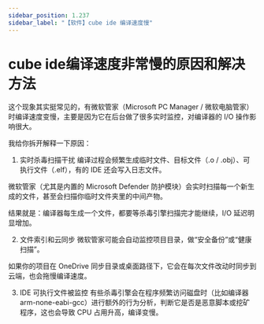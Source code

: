 ```yaml
---
sidebar_position: 1.237
sidebar_label: "【软件】cube ide 编译速度慢"
---
```


# cube ide编译速度非常慢的原因和解决方法

这个现象其实挺常见的，有微软管家（Microsoft PC Manager / 微软电脑管家）时编译速度变慢，主要是因为它在后台做了很多实时监控，对编译器的 I/O 操作影响很大。

我给你拆开解释一下原因：

1. 实时杀毒扫描干扰
编译过程会频繁生成临时文件、目标文件（.o / .obj）、可执行文件（.elf），有的 IDE 还会写入日志文件。

微软管家（尤其是内置的 Microsoft Defender 防护模块）会实时扫描每一个新生成的文件，甚至会扫描你临时文件夹里的中间产物。

结果就是：编译器每生成一个文件，都要等杀毒引擎扫描完才能继续，I/O 延迟明显增加。

2. 文件索引和云同步
微软管家可能会自动监控项目目录，做“安全备份”或“健康扫描”。

如果你的项目在 OneDrive 同步目录或桌面路径下，它会在每次文件改动时同步到云端，也会拖慢编译速度。

3. IDE 可执行文件被监控
有些杀毒引擎会在程序频繁访问磁盘时（比如编译器 arm-none-eabi-gcc）进行额外的行为分析，判断它是否是恶意脚本或挖矿程序，这也会导致 CPU 占用升高，编译变慢。

